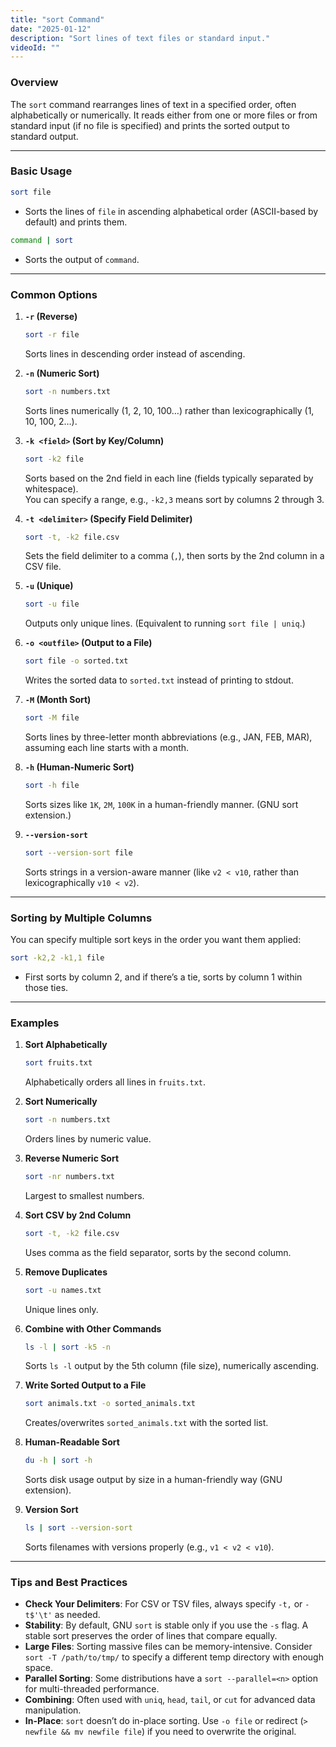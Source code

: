 ```yaml
---
title: "sort Command"
date: "2025-01-12"
description: "Sort lines of text files or standard input."
videoId: ""
---
```


### Overview

The `sort` command rearranges lines of text in a specified order, often alphabetically or numerically. It reads either from one or more files or from standard input (if no file is specified) and prints the sorted output to standard output.

---

### Basic Usage

```bash
sort file
```
- Sorts the lines of `file` in ascending alphabetical order (ASCII-based by default) and prints them.

```bash
command | sort
```
- Sorts the output of `command`.

---

### Common Options

1. **`-r` (Reverse)**  
   ```bash
   sort -r file
   ```
   Sorts lines in descending order instead of ascending.

2. **`-n` (Numeric Sort)**  
   ```bash
   sort -n numbers.txt
   ```
   Sorts lines numerically (1, 2, 10, 100…) rather than lexicographically (1, 10, 100, 2…).

3. **`-k <field>` (Sort by Key/Column)**  
   ```bash
   sort -k2 file
   ```
   Sorts based on the 2nd field in each line (fields typically separated by whitespace).  
   You can specify a range, e.g., `-k2,3` means sort by columns 2 through 3.

4. **`-t <delimiter>` (Specify Field Delimiter)**  
   ```bash
   sort -t, -k2 file.csv
   ```
   Sets the field delimiter to a comma (`,`), then sorts by the 2nd column in a CSV file.

5. **`-u` (Unique)**  
   ```bash
   sort -u file
   ```
   Outputs only unique lines. (Equivalent to running `sort file | uniq`.)

6. **`-o <outfile>` (Output to a File)**  
   ```bash
   sort file -o sorted.txt
   ```
   Writes the sorted data to `sorted.txt` instead of printing to stdout.

7. **`-M` (Month Sort)**  
   ```bash
   sort -M file
   ```
   Sorts lines by three-letter month abbreviations (e.g., JAN, FEB, MAR), assuming each line starts with a month.  

8. **`-h` (Human-Numeric Sort)**  
   ```bash
   sort -h file
   ```
   Sorts sizes like `1K`, `2M`, `100K` in a human-friendly manner. (GNU sort extension.)

9. **`--version-sort`**  
   ```bash
   sort --version-sort file
   ```
   Sorts strings in a version-aware manner (like `v2 < v10`, rather than lexicographically `v10 < v2`).

---

### Sorting by Multiple Columns

You can specify multiple sort keys in the order you want them applied:
```bash
sort -k2,2 -k1,1 file
```
- First sorts by column 2, and if there’s a tie, sorts by column 1 within those ties.

---

### Examples

1. **Sort Alphabetically**  
   ```bash
   sort fruits.txt
   ```
   Alphabetically orders all lines in `fruits.txt`.

2. **Sort Numerically**  
   ```bash
   sort -n numbers.txt
   ```
   Orders lines by numeric value.

3. **Reverse Numeric Sort**  
   ```bash
   sort -nr numbers.txt
   ```
   Largest to smallest numbers.

4. **Sort CSV by 2nd Column**  
   ```bash
   sort -t, -k2 file.csv
   ```
   Uses comma as the field separator, sorts by the second column.

5. **Remove Duplicates**  
   ```bash
   sort -u names.txt
   ```
   Unique lines only.

6. **Combine with Other Commands**  
   ```bash
   ls -l | sort -k5 -n
   ```
   Sorts `ls -l` output by the 5th column (file size), numerically ascending.

7. **Write Sorted Output to a File**  
   ```bash
   sort animals.txt -o sorted_animals.txt
   ```
   Creates/overwrites `sorted_animals.txt` with the sorted list.

8. **Human-Readable Sort**  
   ```bash
   du -h | sort -h
   ```
   Sorts disk usage output by size in a human-friendly way (GNU extension).

9. **Version Sort**  
   ```bash
   ls | sort --version-sort
   ```
   Sorts filenames with versions properly (e.g., `v1 < v2 < v10`).

---

### Tips and Best Practices

- **Check Your Delimiters**: For CSV or TSV files, always specify `-t,` or `-t$'\t'` as needed.
- **Stability**: By default, GNU `sort` is stable only if you use the `-s` flag. A stable sort preserves the order of lines that compare equally.
- **Large Files**: Sorting massive files can be memory-intensive. Consider `sort -T /path/to/tmp/` to specify a different temp directory with enough space.  
- **Parallel Sorting**: Some distributions have a `sort --parallel=<n>` option for multi-threaded performance.  
- **Combining**: Often used with `uniq`, `head`, `tail`, or `cut` for advanced data manipulation.  
- **In-Place**: `sort` doesn’t do in-place sorting. Use `-o file` or redirect (`> newfile && mv newfile file`) if you need to overwrite the original.